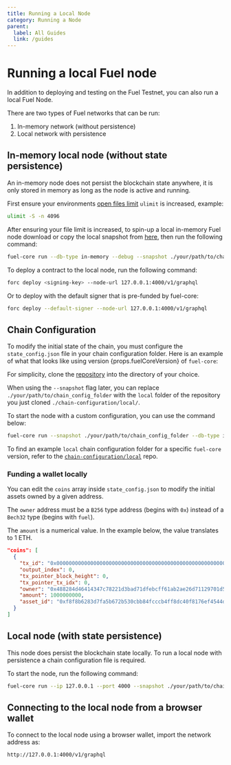 ```yaml
---
title: Running a Local Node
category: Running a Node
parent:
  label: All Guides
  link: /guides
---
```


# Running a local Fuel node

In addition to deploying and testing on the Fuel Testnet, you can also run a local Fuel Node.

There are two types of Fuel networks that can be run:

1. In-memory network (without persistence)
2. Local network with persistence

## In-memory local node (without state persistence)

An in-memory node does not persist the blockchain state anywhere, it is only stored in memory as long as the node is active and running.

First ensure your environments [open files limit](https://askubuntu.com/questions/162229/how-do-i-increase-the-open-files-limit-for-a-non-root-user) `ulimit` is increased, example:

```sh
ulimit -S -n 4096
```

After ensuring your file limit is increased, to spin-up a local in-memory Fuel node download or copy the local snapshot from [here](https://github.com/FuelLabs/chain-configuration/tree/master/local), then run the following command:

```sh
fuel-core run --db-type in-memory --debug --snapshot ./your/path/to/chain_config_folder
```

To deploy a contract to the local node, run the following command:

```sh
forc deploy <signing-key> --node-url 127.0.0.1:4000/v1/graphql
```

Or to deploy with the default signer that is pre-funded by fuel-core:

```sh
forc deploy --default-signer --node-url 127.0.0.1:4000/v1/graphql
```

## Chain Configuration

To modify the initial state of the chain, you must configure the `state_config.json` file in your chain configuration folder.
Here is an example of what that looks like using version {props.fuelCoreVersion} of `fuel-core`:

For simplicity, clone the [repository](https://github.com/FuelLabs/chain-configuration/tree/master) into the directory of your choice.

When using the `--snapshot` flag later, you can replace `./your/path/to/chain_config_folder` with the `local` folder of the repository you just cloned `./chain-configuration/local/`.

To start the node with a custom configuration, you can use the command below:

```sh
fuel-core run --snapshot ./your/path/to/chain_config_folder --db-type in-memory --debug
```

To find an example `local` chain configuration folder for a specific `fuel-core` version, refer to the [`chain-configuration/local`](https://github.com/FuelLabs/chain-configuration/tree/master/local) repo.

### Funding a wallet locally

You can edit the `coins` array inside `state_config.json` to modify the initial assets owned by a given address.

The `owner` address must be a `B256` type address (begins with `0x`) instead of a `Bech32` type (begins with `fuel`).

The `amount` is a numerical value. In the example below, the value translates to 1 ETH.

```json
"coins": [
  {
    "tx_id": "0x0000000000000000000000000000000000000000000000000000000000000001",
    "output_index": 0,
    "tx_pointer_block_height": 0,
    "tx_pointer_tx_idx": 0,
    "owner": "0x488284d46414347c78221d3bad71dfebcff61ab2ae26d71129701d50796f714d",
    "amount": 1000000000,
    "asset_id": "0xf8f8b6283d7fa5b672b530cbb84fcccb4ff8dc40f8176ef4544ddb1f1952ad07"
  }
]
```

## Local node (with state persistence)

This node does persist the blockchain state locally.
To run a local node with persistence a chain configuration file is required.

To start the node, run the following command:

```sh
fuel-core run --ip 127.0.0.1 --port 4000 --snapshot ./your/path/to/chain_config_folder --db-path ./.fueldb --debug
```

## Connecting to the local node from a browser wallet

To connect to the local node using a browser wallet, import the network address as:

```sh
http://127.0.0.1:4000/v1/graphql
```

